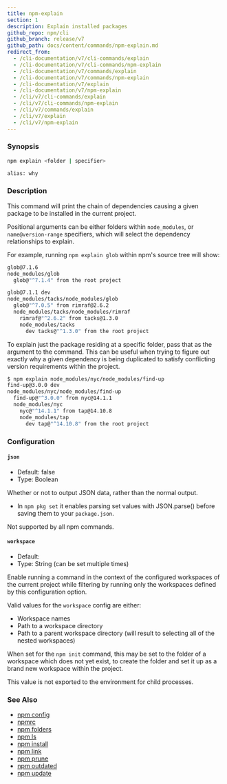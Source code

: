 ```yaml
---
title: npm-explain
section: 1
description: Explain installed packages
github_repo: npm/cli
github_branch: release/v7
github_path: docs/content/commands/npm-explain.md
redirect_from:
  - /cli-documentation/v7/cli-commands/explain
  - /cli-documentation/v7/cli-commands/npm-explain
  - /cli-documentation/v7/commands/explain
  - /cli-documentation/v7/commands/npm-explain
  - /cli-documentation/v7/explain
  - /cli-documentation/v7/npm-explain
  - /cli/v7/cli-commands/explain
  - /cli/v7/cli-commands/npm-explain
  - /cli/v7/commands/explain
  - /cli/v7/explain
  - /cli/v7/npm-explain
---
```


### Synopsis

```bash
npm explain <folder | specifier>

alias: why
```

### Description

This command will print the chain of dependencies causing a given package to be installed in the current project.

Positional arguments can be either folders within `node_modules`, or `name@version-range` specifiers, which will select the dependency relationships to explain.

For example, running `npm explain glob` within npm's source tree will show:

```bash
glob@7.1.6
node_modules/glob
  glob@"^7.1.4" from the root project

glob@7.1.1 dev
node_modules/tacks/node_modules/glob
  glob@"^7.0.5" from rimraf@2.6.2
  node_modules/tacks/node_modules/rimraf
    rimraf@"^2.6.2" from tacks@1.3.0
    node_modules/tacks
      dev tacks@"^1.3.0" from the root project
```

To explain just the package residing at a specific folder, pass that as the argument to the command. This can be useful when trying to figure out exactly why a given dependency is being duplicated to satisfy conflicting version requirements within the project.

```bash
$ npm explain node_modules/nyc/node_modules/find-up
find-up@3.0.0 dev
node_modules/nyc/node_modules/find-up
  find-up@"^3.0.0" from nyc@14.1.1
  node_modules/nyc
    nyc@"^14.1.1" from tap@14.10.8
    node_modules/tap
      dev tap@"^14.10.8" from the root project
```

### Configuration

#### `json`

- Default: false
- Type: Boolean

Whether or not to output JSON data, rather than the normal output.

- In `npm pkg set` it enables parsing set values with JSON.parse() before saving them to your `package.json`.

Not supported by all npm commands.

#### `workspace`

- Default:
- Type: String (can be set multiple times)

Enable running a command in the context of the configured workspaces of the current project while filtering by running only the workspaces defined by this configuration option.

Valid values for the `workspace` config are either:

- Workspace names
- Path to a workspace directory
- Path to a parent workspace directory (will result to selecting all of the nested workspaces)

When set for the `npm init` command, this may be set to the folder of a workspace which does not yet exist, to create the folder and set it up as a brand new workspace within the project.

This value is not exported to the environment for child processes.

### See Also

- [npm config](/cli/v7/commands/npm-config)
- [npmrc](/cli/v7/configuring-npm/npmrc)
- [npm folders](/cli/v7/configuring-npm/folders)
- [npm ls](/cli/v7/commands/npm-ls)
- [npm install](/cli/v7/commands/npm-install)
- [npm link](/cli/v7/commands/npm-link)
- [npm prune](/cli/v7/commands/npm-prune)
- [npm outdated](/cli/v7/commands/npm-outdated)
- [npm update](/cli/v7/commands/npm-update)
